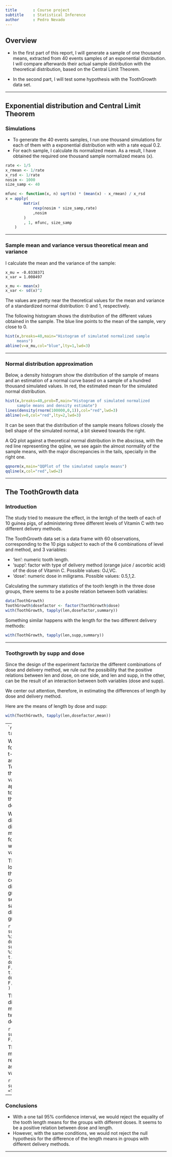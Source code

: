 ```yaml
---
title       : Course project
subtitle    : Statistical Inference
author      : Pedro Nevado
---
```

## Overview

- In the first part of this report, I will generate a sample of one thousand means, extracted from 40 events samples of an exponential distribution. I will compare afterwards their actual sample distribution with the theoretical distribution, based on the Central Limit Theorem.

- In the second part, I will test some hypothesis with the ToothGrowth data set.


---

## Exponential distribution and Central Limit Theorem

### Simulations

- To generate the 40 events samples, I run one thousand 
simulations for each of them with a exponential distribution with 
with a rate equal 0.2.
- For each sample, I calculate its normalized mean. As a result, I have obtained the required one thousand sample normalized 
means (x).

```r
rate <- 1/5
x_rmean <- 1/rate
x_rsd <- 1/rate
nosim <- 1000
size_samp <- 40

mfunc <- function(x, n) sqrt(n) * (mean(x) - x_rmean) / x_rsd
x = apply(
        matrix(
            rexp(nosim * size_samp,rate)
            ,nosim
        )
        , 1, mfunc, size_samp
    )
```
---

### Sample mean and variance versus theoretical mean and variance

I calculate the mean and the variance of the sample:

    x_mu = -0.0338371  
    x_var = 1.008497

```r
x_mu <- mean(x)
x_var <- sd(x)^2
```
The values are pretty near the theoretical values for the mean and variance of a standardized normal distribution: 0 and 1, respectively.

The following histogram shows the distribution of the different values obtained in the sample. The blue line points to the mean of the sample, very close to 0.


````r
hist(x,breaks=40,main="Histogram of simulated normalized sample
     means")
abline(v=x_mu,col="blue",lty=1,lwd=3)

````
---

### Normal distribution approximation

Below, a density histogram show the distribution of the sample of means and an estimation of a normal curve based on a sample of a hundred thousand simulated values. In red, the estimated mean for the simulated normal distribution.

````r
hist(x,breaks=40,prob=T,main="Histogram of simulated normalized
     sample means and density estimate")
lines(density(rnorm(100000,0,1)),col="red",lwd=3)
abline(v=0,col="red",lty=2,lwd=3)
````

It can be seen that the distribution of the sample means follows closely the bell shape of the simulated normal, a bit skewed towards the right.

A QQ plot against a theoretical normal distribution in the abscissa, with the red line representing the qqline, we see again the almost normality of the sample means, with the major discrepancies in the tails, specially in the right one.

````r
qqnorm(x,main="QQPlot of the simulated sample means")
qqline(x,col="red",lwd=2)
````


---

## The ToothGrowth data

### Introduction

The study tried to measure the effect, in the lentgh of the teeth of each of 10 guinea pigs, of administering three different levels of Vitamin C with two different delivery methods.

The ToothGrowth data set is a data frame with 60 observations,
corresponding to the 10 pigs subject to each of the 6 combinations of level and method, and 3 variables:

- 'len': numeric tooth length.
- 'supp': factor with type of delivery method (orange juice / ascorbic acid) of the dose of Vitamin C. Possible values: OJ,VC.
- 'dose': numeric dose in miligrams. Possible values: 0.5,1,2.

Calculating the summary statistics of the tooth length in the three dose groups, there seems to be a posite relation between both variables:

````r
data(ToothGrowth)
ToothGrowth$dosefactor <- factor(ToothGrowth$dose)
with(ToothGrowth, tapply(len,dosefactor,summary))
````

Something similar happens with the length for the two different delivery methods:

````r
with(ToothGrowth, tapply(len,supp,summary))
````
---

### Toothgrowth by supp and dose

Since the design of the experiment factorize the different combinations of dose and delivery method, we rule out the possibility that the positive relations between len and dose, on one side, and len and supp, in the other, can be the result of an interaction between both variables (dose and supp).

We center out attention, therefore, in estimating the differences of length by dose and delivery method.

Here are the means of length by dose and supp:


````r
with(ToothGrowth, tapply(len,dosefactor,mean))
`````
--
````r
with(ToothGrowth, tapply(len,supp,mean))
```

We assume in the following t-tests that the t-distribution usual assumptions apply to the ToothGrowth data, such as that the urderlying variables are approximately i.i.d. normal, tooth length in our case, in the absence of supp and dose differences.

We will test the effect of differences in dose on the difference of the sample means of the tooth length, for each of the groups. We will assume unequal variances in the groups.

The first row contains the lower and upper bounds of the one tail 95% confidence interval for the difference of the means of group '.5' against '1'. The second row contains the same magnitudes for the difference of the means of group '1' against group '2'. 

````r
doseOneTwo <- subset(ToothGrowth,dose %in% c(0.5,1))
doseTwoThree <- subset(ToothGrowth,dose %in% c(1,2))
rbind(
t.test(len ~ dose,paired=F,var.equal = F,data=doseOneTwo)$conf,
t.test(len ~ dose,paired=F,var.equal = F,data=doseTwoThree)$conf
)
````

The same results for the difference in the sample means of the length for the two groups with different delivery method.

````r
t.test(len ~ supp,paired=F,var.equal = F,data=ToothGrowth)$conf
````

There seems to be not much difference, in the result of the test, if we assume equality of variance in both groups.

````r
t.test(len ~ supp,paired=F,var.equal =T,data=ToothGrowth)$conf
````
---

### Conclusions

- With a one tail 95% confidence interval, we would reject the equality of the tooth length means for the groups with different doses. It seems to be a positive relation between dose and length.
- However, with the same conditions, we would not reject the null hypothesis for the difference of the length means in groups with different delivery methods.

---
